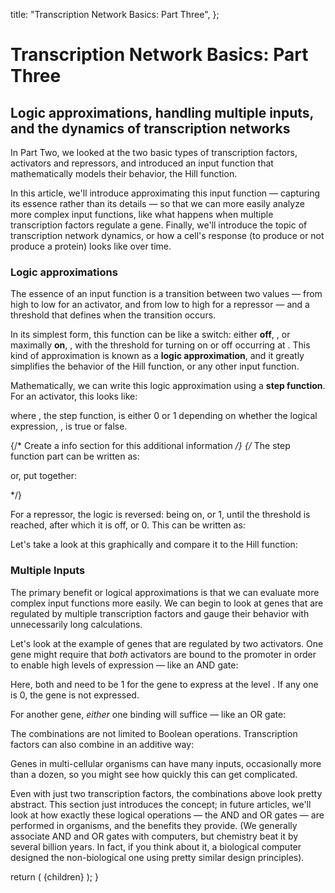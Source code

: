
  title: "Transcription Network Basics: Part Three",
};

# Transcription Network Basics: Part Three

## Logic approximations, handling multiple inputs, and the dynamics of transcription networks

In Part Two, we looked at the two basic types of transcription factors, activators and repressors, and introduced an input function that mathematically models their behavior, the Hill function.

In this article, we'll introduce approximating this input function &mdash; capturing its essence rather than its details &mdash; so that we can more easily analyze more complex input functions, like what happens when multiple transcription factors regulate a gene. Finally, we'll introduce the topic of transcription network dynamics, or how a cell's response (to produce or not produce a protein) looks like over time.

### Logic approximations

The essence of an input function is a transition between two values &mdash; from high to low for an activator, and from low to high for a repressor &mdash; and a threshold that defines when the transition occurs.

In its simplest form, this function can be like a switch: either **off**, <MathFormula className="text-lg" tex="f(X^*) = 0" />, or maximally **on**, <MathFormula className="text-lg" tex="f(X^*) = \beta" />, with the threshold for turning on or off occurring at <MathFormula className="text-lg" tex="X^* = K" />. This kind of approximation is known as a **logic approximation**, and it greatly simplifies the behavior of the Hill function, or any other input function.

Mathematically, we can write this logic approximation using a **step function**. For an activator, this looks like:

<div className="flex flex-col justify-center mt-4 mb-12 mx-auto">
  <MathFormula className="text-lg" tex="f(X^*) = \beta \cdot \theta(X^* > K)" />
</div>

where <MathFormula className="text-lg" tex="\theta(X^* > K)" />, the step function, is either 0 or 1 depending on whether the logical expression, <MathFormula className="text-lg" tex="X^* > K" />, is true or false. 

{/* Create a info section for this additional information */}
{/* The step function part can be written as:

<div className="flex flex-col justify-center mt-4 mb-12 mx-auto">
  <MathFormula tex="\theta(X^* > K) = \begin{cases} 0 & \text{if } X^* < K \\ 1 & \text{if } X^* \geq K \end{cases}" />
</div>

or, put together:

<div className="flex flex-col justify-center mt-4 mb-12 mx-auto">
  <MathFormula tex="f(X^*) = \begin{cases} 0 & \text{if } X^* < K \\ \beta & \text{if } X^* \geq K \end{cases}" />
</div> */}

For a repressor, the logic is reversed: being on, or 1, until the threshold is reached, after which it is off, or 0. This can be written as:

<div className="flex flex-col justify-center mt-4 mb-12 mx-auto">
  <MathFormula className="text-lg" tex="f(X^*) = \beta \cdot \theta(X^* < K)" />
</div>

Let's take a look at this graphically and compare it to the Hill function:

<StepFunctionTutorial />

### Multiple Inputs

The primary benefit or logical approximations is that we can evaluate more complex input functions more easily. We can begin to look at genes that are regulated by multiple transcription factors and gauge their behavior with unnecessarily long calculations.

Let's look at the example of genes that are regulated by two activators. One gene might require that *both* activators are bound to the promoter in order to enable high levels of expression &mdash; like an AND gate:

<div className="flex flex-col justify-center mt-4 mb-12 mx-auto">
  <MathFormula className="text-lg" tex="f(X^*, Y^*) = \beta \cdot \theta(X^* > K_X) \cdot \theta(Y^* > K_Y) \qquad \text{\textasciitilde} X^* \text{ AND } Y^*" />
</div>

Here, both <MathFormula className="text-lg" tex="\theta(X^* > K_X)" /> and <MathFormula className="text-lg" tex="\theta(Y^* > K_Y)" /> need to be 1 for the gene to express at the level <MathFormula className="text-lg" tex="\beta" />. If any one is 0, the gene is not expressed.

For another gene, *either* one binding will suffice &mdash; like an OR gate:

<div className="flex flex-col justify-center mt-4 mb-12 mx-auto">
  <MathFormula className="text-lg" tex="f(X^*, Y^*) = \beta \cdot \theta(X^* > K_X \hspace{0.75em} \text{OR} \hspace{0.75em} Y^* > K_Y) \qquad \text{\textasciitilde} X^* \text{ OR } Y^*" />
</div>

The combinations are not limited to Boolean operations. Transcription factors can also combine in an additive way:

<div className="flex flex-col justify-center mt-4 mb-12 mx-auto">
  <MathFormula className="text-lg" tex="f(X^*, Y^*) = \beta_X X^* + \beta_Y Y^*" />
</div>

Genes in multi-cellular organisms can have many inputs, occasionally more than a dozen, so you might see how quickly this can get complicated.

Even with just two transcription factors, the combinations above look pretty abstract. This section just introduces the concept; in future articles, we'll look at how exactly these logical operations &mdash; the AND and OR gates &mdash; are performed in organisms, and the benefits they provide. (We generally associate AND and OR gates with computers, but chemistry beat it by several billion years. In fact, if you think about it, a biological computer designed the non-biological one using pretty similar design principles).



  return (
    <MdxLayout metadata={metadata}>{children}</MdxLayout>
  );
}